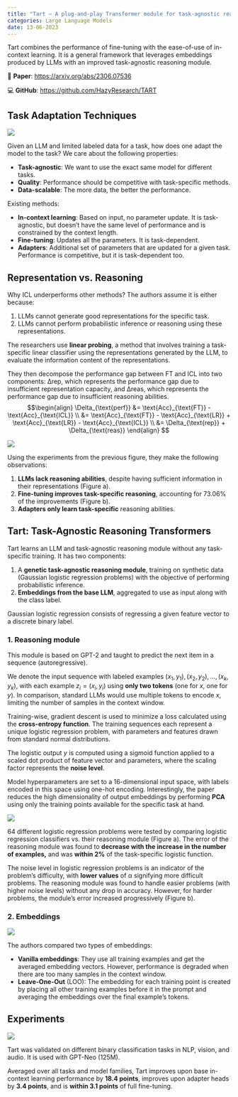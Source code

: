 ```yaml
---
title: "Tart – A plug-and-play Transformer module for task-agnostic reasoning"
categories: Large Language Models
date: 13-06-2023
---
```


::: {.callout-tip}
Tart combines the performance of fine-tuning with the ease-of-use of in-context learning. It is a general framework that leverages embeddings produced by LLMs with an improved task-agnostic reasoning module.
:::

📝 **Paper**: [https://arxiv.org/abs/2306.07536](https://arxiv.org/abs/2306.07536)

💻 **GitHub**: [https://github.com/HazyResearch/TART](https://github.com/HazyResearch/TART)

## Task Adaptation Techniques

![](https://i.imgur.com/2kO0piZ.png)

Given an LLM and limited labeled data for a task, how does one adapt the model to the task? We care about the following properties:

- **Task-agnostic**: We want to use the exact same model for different tasks.
- **Quality**: Performance should be competitive with task-specific methods.
- **Data-scalable**: The more data, the better the performance.

Existing methods:

* **In-context learning**: Based on input, no parameter update. It is task-agnostic, but doesn't have the same level of performance and is constrained by the context length.
* **Fine-tuning**: Updates all the parameters. It is task-dependent.
* **Adapters**: Additional set of parameters that are updated for a given task. Performance is competitive, but it is task-dependent too.

## Representation vs. Reasoning

Why ICL underperforms other methods? The authors assume it is either because:

1. LLMs cannot generate good representations for the specific task.
2. LLMs cannot perform probabilistic inference or reasoning using these representations.

The researchers use **linear probing**, a method that involves training a task-specific linear classifier using the representations generated by the LLM, to evaluate the information content of the representations.

They then decompose the performance gap between FT and ICL into two components: Δrep, which represents the performance gap due to insufficient representation capacity, and Δreas, which represents the performance gap due to insufficient reasoning abilities.
$$\begin{align}
\Delta_{\text{perf}} &= \text{Acc}_{\text{FT}} - \text{Acc}_{\text{ICL}} \\
&= \text{Acc}_{\text{FT}} - \text{Acc}_{\text{LR}} + \text{Acc}_{\text{LR}} - \text{Acc}_{\text{ICL}} \\
&= \Delta_{\text{rep}} + \Delta_{\text{reas}}
\end{align}
$$

![](https://i.imgur.com/D1o9tEq.png)

Using the experiments from the previous figure, they make the following observations:

1. **LLMs lack reasoning abilities**, despite having sufficient information in their representations (Figure a).
2. **Fine-tuning improves task-specific reasoning**, accounting for 73.06% of the improvements (Figure b).
3. **Adapters only learn task-specific** reasoning abilities.

## Tart: Task-Agnostic Reasoning Transformers

Tart learns an LLM and task-agnostic reasoning module without any task-specific training. It has two components:

1. A **genetic task-agnostic reasoning module**, training on synthetic data (Gaussian logistic regression problems) with the objective of performing probabilistic inference.
2. **Embeddings from the base LLM**, aggregated to use as input along with the class label.

::: {.callout-note}
Gaussian logistic regression consists of regressing a given feature vector to a discrete binary label.
:::

### 1. Reasoning module

This module is based on GPT-2 and taught to predict the next item in a sequence (autoregressive).

We denote the input sequence with labeled examples $(x_1, y_1), (x_2, y_2), \dots , (x_k, y_k)$, with each example $z_i = (x_i, y_i)$ using **only two tokens** (one for $x$, one for $y$). In comparison, standard LLMs would use multiple tokens to encode $x$, limiting the number of samples in the context window.

Training-wise, gradient descent is used to minimize a loss calculated using the **cross-entropy function**. The training sequences each represent a unique logistic regression problem, with parameters and features drawn from standard normal distributions.

The logistic output $y$ is computed using a sigmoid function applied to a scaled dot product of feature vector and parameters, where the scaling factor represents the **noise level**.

Model hyperparameters are set to a 16-dimensional input space, with labels encoded in this space using one-hot encoding. Interestingly, the paper reduces the high dimensionality of output embeddings by performing **PCA** using only the training points available for the specific task at hand.

![](https://i.imgur.com/EYl0UxW.png)

64 different logistic regression problems were tested by comparing logistic regression classifiers vs. their reasoning module (Figure a). The error of the reasoning module was found to **decrease with the increase in the number of examples,** and was **within 2%** of the task-specific logistic function.

The noise level in logistic regression problems is an indicator of the problem's difficulty, with **lower values** of α signifying more difficult problems. The reasoning module was found to handle easier problems (with higher noise levels) without any drop in accuracy. However, for harder problems, the module's error increased progressively (Figure b).

### 2. Embeddings

![](https://i.imgur.com/O2JoNkP.png)

The authors compared two types of embeddings:

* **Vanilla embeddings**: They use all training examples and get the averaged embedding vectors. However, performance is degraded when there are too many samples in the context window.
* **Leave-One-Out** (LOO): The embedding for each training point is created by placing all other training examples before it in the prompt and averaging the embeddings over the final example's tokens.

## Experiments

![](https://i.imgur.com/ONXvlrx.png)

Tart was validated on different binary classification tasks in NLP, vision, and audio. It is used with GPT-Neo (125M).

Averaged over all tasks and model families, Tart improves upon base in-context learning performance by **18.4 points**, improves upon adapter heads by **3.4 points**, and is **within 3.1 points** of full fine-tuning.
